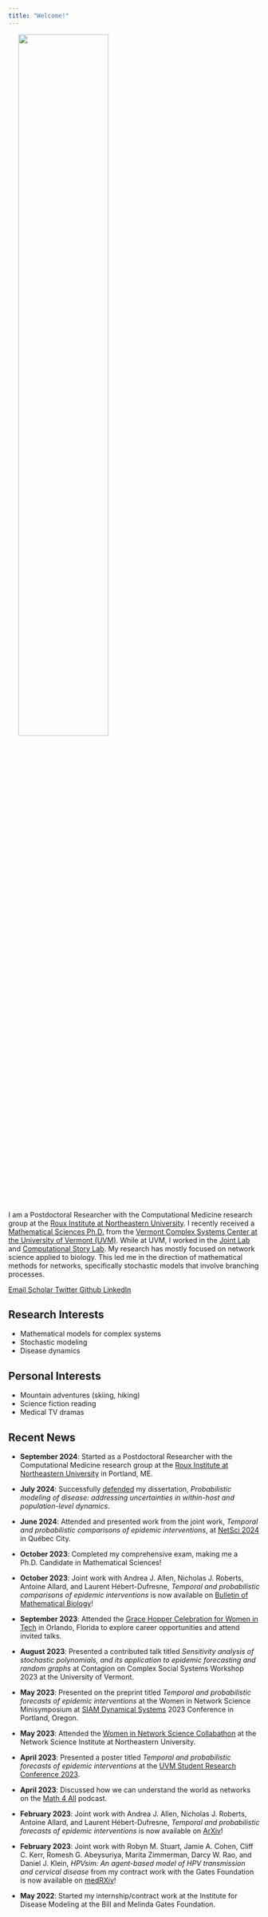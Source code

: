 ```yaml
---
title: "Welcome!"
---
```


<img src="/images/headshot.jpg" width="60%" hspace="20" align="center">

I am a Postdoctoral Researcher with the Computational Medicine research group at the [Roux Institute at Northeastern University](https://roux.northeastern.edu/nu_research/comp-med/). I recently received a [Mathematical Sciences Ph.D.](https://www.uvm.edu/cems/mathstat) from the [Vermont Complex Systems Center at the University of Vermont (UVM)](https://vermontcomplexsystems.org/). While at UVM, I worked in the [Joint Lab](https://joint-lab.github.io/) and [Computational Story Lab](https://compstorylab.org/). My research has mostly focused on network science applied to biology. This led me in the direction of mathematical methods for networks, specifically stochastic models that involve branching processes. 



::: {.column-page-inset .text-center}
```{=html}
<a class="btn btn-outline-dark", href="mailto:mar.boudreau@northeastnern.edu" target="_blank" rel="noopener noreferrer">
    <i class="ai bi-envelope" role='img' aria-label='Email'></i> Email
</a>
<a class="btn btn-outline-dark", href="https://scholar.google.com/citations?user=yYcYoIMAAAAJ&hl=en" target="_blank" rel="noopener noreferrer">
    <i class="ai ai-google-scholar" role='img' aria-label='Google Scholar'></i> Scholar
</a>
<a class="btn btn-outline-dark", href="https://twitter.com/MariahBoudreau"target="_blank" rel="noopener noreferrer">
    <i class="bi bi-twitter" role='img' aria-label='Twitter'></i> Twitter
</a>
<a class="btn btn-outline-dark", href="https://github.com/mariahcboudreau" target="_blank" rel="noopener noreferrer">
    <i class="bi bi-github" role='img' aria-label='Github'></i> Github
</a>
<a class="btn btn-outline-dark", href="https://www.linkedin.com/in/mariah-boudreau-940291147/" target="_blank" rel="noopener noreferrer">
    <i class="bi bi-linkedin" role='img' aria-label='LinkedIn'></i> LinkedIn
</a>
```
:::

## Research Interests
* Mathematical models for complex systems
* Stochastic modeling
* Disease dynamics

## Personal Interests
* Mountain adventures (skiing, hiking)
* Science fiction reading
* Medical TV dramas


## Recent News

* **September 2024**: Started as a Postdoctoral Researcher with the Computational Medicine research group at the [Roux Institute at Northeastern University](https://roux.northeastern.edu/nu_research/comp-med/) in Portland, ME. 

* **July 2024**: Successfully [defended](https://www.youtube.com/watch?v=FQ_YMGxsWEk) my dissertation, *Probabilistic modeling of disease: addressing uncertainties in within-host and population-level dynamics*. 

* **June 2024**: Attended and presented work from the joint work, *Temporal and probabilistic comparisons of epidemic interventions*, at [NetSci 2024](https://netsci2024.com/en) in Québec City.

* **October 2023**: Completed my comprehensive exam, making me a Ph.D. Candidate in Mathematical Sciences! 

* **October 2023**: Joint work with Andrea J. Allen, Nicholas J. Roberts, Antoine Allard, and Laurent Hébert-Dufresne, *Temporal and probabilistic comparisons of epidemic interventions* is now available on [Bulletin of Mathematical Biology](https://link.springer.com/article/10.1007/s11538-023-01220-w)!

* **September 2023**: Attended the [Grace Hopper Celebration for Women in Tech](https://ghc.anitab.org/) in Orlando, Florida to explore career opportunities and attend invited talks.

* **August 2023**: Presented a contributed talk titled *Sensitivity analysis of stochastic polynomials, and its application to epidemic forecasting and random graphs* at Contagion on Complex Social Systems Workshop 2023 at the University of Vermont. 

* **May 2023**: Presented on the preprint titled *Temporal and probabilistic forecasts of epidemic interventions* at the Women in Network Science Minisymposium at [SIAM Dynamical Systems](https://www.siam.org/conferences/cm/conference/ds23) 2023 Conference in Portland, Oregon.

* **May 2023**: Attended the [Women in Network Science Collabathon](https://sites.google.com/view/womeninnetworkscience/meetings/collabathon-2023) at the Network Science Institute at Northeastern University. 

* **April 2023**: Presented a poster titled *Temporal and probabilistic forecasts of epidemic interventions* at the [UVM Student Research Conference 2023](https://www.uvm.edu/four/uvm-src-2023). 

* **April 2023**: Discussed how we can understand the world as networks on the [Math 4 All](https://www.youtube.com/watch?v=XuA3uKH3uRI&t=1108s) podcast. 

* **February 2023**: Joint work with Andrea J. Allen, Nicholas J. Roberts, Antoine Allard, and Laurent Hébert-Dufresne, *Temporal and probabilistic forecasts of epidemic interventions* is now available on [ArXiv](https://arxiv.org/abs/2302.03210)!

* **February 2023**: Joint work with Robyn M. Stuart, Jamie A. Cohen, Cliff C. Kerr, Romesh G. Abeysuriya, Marita Zimmerman, Darcy W. Rao, and Daniel J. Klein, *HPVsim: An agent-based model of HPV transmission and cervical disease* from my contract work with the Gates Foundation is now available on [medRXiv](https://www.medrxiv.org/content/10.1101/2023.02.01.23285356v1.full.pdf+html)!

* **May 2022**: Started my internship/contract work at the Institute for Disease Modeling at the Bill and Melinda Gates Foundation. 

